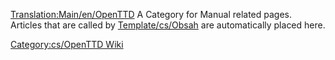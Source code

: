 [[Translation:Main/en/OpenTTD]]{{en/-}}
A Category for Manual related pages.
Articles that are called by [[Template/cs/Obsah]] are automatically placed here.

[[Category:cs/OpenTTD Wiki]]